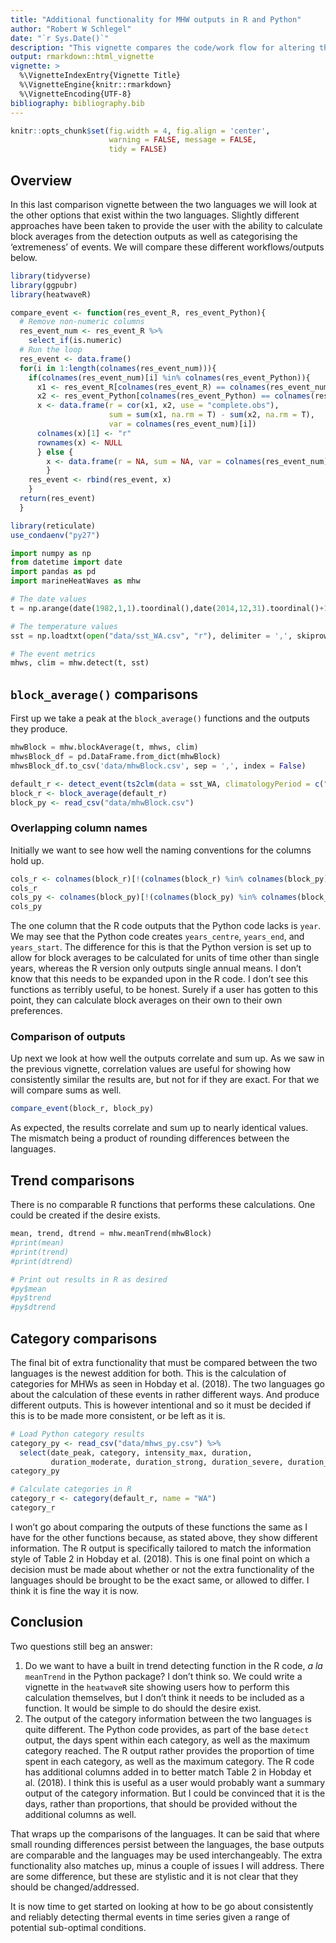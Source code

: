 ```yaml
---
title: "Additional functionality for MHW outputs in R and Python"
author: "Robert W Schlegel"
date: "`r Sys.Date()`"
description: "This vignette compares the code/work flow for altering the additional arguments found within the base Python and R detection function."
output: rmarkdown::html_vignette
vignette: >
  %\VignetteIndexEntry{Vignette Title}
  %\VignetteEngine{knitr::rmarkdown}
  %\VignetteEncoding{UTF-8}
bibliography: bibliography.bib
---
```


```r
knitr::opts_chunk$set(fig.width = 4, fig.align = 'center',
                      warning = FALSE, message = FALSE, 
                      tidy = FALSE)
```

## Overview

In this last comparison vignette between the two languages we will look at the other options that exist within the two languages. Slightly different approaches have been taken to provide the user with the ability to calculate block averages from the detection outputs as well as categorising the 'extremeness' of events. We will compare these different workflows/outputs below.

```r
library(tidyverse)
library(ggpubr)
library(heatwaveR)
```

```r
compare_event <- function(res_event_R, res_event_Python){
  # Remove non-numeric columns
  res_event_num <- res_event_R %>% 
    select_if(is.numeric)
  # Run the loop
  res_event <- data.frame()
  for(i in 1:length(colnames(res_event_num))){
    if(colnames(res_event_num)[i] %in% colnames(res_event_Python)){
      x1 <- res_event_R[colnames(res_event_R) == colnames(res_event_num)[i]]
      x2 <- res_event_Python[colnames(res_event_Python) == colnames(res_event_num)[i]]
      x <- data.frame(r = cor(x1, x2, use = "complete.obs"),
                      sum = sum(x1, na.rm = T) - sum(x2, na.rm = T),
                      var = colnames(res_event_num)[i])
      colnames(x)[1] <- "r"
      rownames(x) <- NULL
      } else {
        x <- data.frame(r = NA, sum = NA, var = colnames(res_event_num)[i])
        }
    res_event <- rbind(res_event, x)
    }
  return(res_event)
  }
```

```r
library(reticulate)
use_condaenv("py27")
```

```python
import numpy as np
from datetime import date
import pandas as pd
import marineHeatWaves as mhw

# The date values
t = np.arange(date(1982,1,1).toordinal(),date(2014,12,31).toordinal()+1)

# The temperature values
sst = np.loadtxt(open("data/sst_WA.csv", "r"), delimiter = ',', skiprows = 1)

# The event metrics
mhws, clim = mhw.detect(t, sst)
```

## `block_average()` comparisons

First up we take a peak at the `block_average()` functions and the outputs they produce.

```python
mhwBlock = mhw.blockAverage(t, mhws, clim)
mhwsBlock_df = pd.DataFrame.from_dict(mhwBlock)
mhwsBlock_df.to_csv('data/mhwBlock.csv', sep = ',', index = False)
```

```r
default_r <- detect_event(ts2clm(data = sst_WA, climatologyPeriod = c("1982-01-01", "2014-12-31")))
block_r <- block_average(default_r)
block_py <- read_csv("data/mhwBlock.csv")
```

### Overlapping column names

Initially we want to see how well the naming conventions for the columns hold up.

```r
cols_r <- colnames(block_r)[!(colnames(block_r) %in% colnames(block_py))]
cols_r
cols_py <- colnames(block_py)[!(colnames(block_py) %in% colnames(block_r))]
cols_py
```

The one column that the R code outputs that the Python code lacks is `year`. We may see that the Python code creates `years_centre`, `years_end`, and `years_start`. The difference for this is that the Python version is set up to allow for block averages to be calculated for units of time other than single years, whereas the R version only outputs single annual means. I don't know that this needs to be expanded upon in the R code. I don't see this functions as terribly useful, to be honest. Surely if a user has gotten to this point, they can calculate block averages on their own to their own preferences.

### Comparison of outputs

Up next we look at how well the outputs correlate and sum up. As we saw in the previous vignette, correlation values are useful for showing how consistently similar the results are, but not for if they are exact. For that we will compare sums as well.

```r
compare_event(block_r, block_py)
```

As expected, the results correlate and sum up to nearly identical values. The mismatch being a product of rounding differences between the languages.

## Trend comparisons

There is no comparable R functions that performs these calculations. One could be created if the desire exists.

```python
mean, trend, dtrend = mhw.meanTrend(mhwBlock)
#print(mean)
#print(trend)
#print(dtrend)
```

```r
# Print out results in R as desired
#py$mean
#py$trend
#py$dtrend
```

## Category comparisons

The final bit of extra functionality that must be compared between the two languages is the newest addition for both. This is the calculation of categories for MHWs as seen in Hobday et al. (2018). The two languages go about the calculation of these events in rather different ways. And produce different outputs. This is however intentional and so it must be decided if this is to be made more consistent, or be left as it is.

```r
# Load Python category results
category_py <- read_csv("data/mhws_py.csv") %>% 
  select(date_peak, category, intensity_max, duration, 
         duration_moderate, duration_strong, duration_severe, duration_extreme)
category_py

# Calculate categories in R
category_r <- category(default_r, name = "WA")
category_r
```

I won't go about comparing the outputs of these functions the same as I have for the other functions because, as stated above, they show different information. The R output is specifically tailored to match the information style of Table 2 in Hobday et al. (2018). This is one final point on which a decision must be made about whether or not the extra functionality of the languages should be brought to be the exact same, or allowed to differ. I think it is fine the way it is now.

## Conclusion

Two questions still beg an answer:

1. Do we want to have a built in trend detecting function in the R code, _a la_ `meanTrend` in the Python package? I don't think so. We could write a vignette in the `heatwaveR` site showing users how to perform this calculation themselves, but I don't think it needs to be included as a function. It would be simple to do should the desire exist. 
2. The output of the category information between the two languages is quite different. The Python code provides, as part of the base `detect` output, the days spent within each category, as well as the maximum category reached. The R output rather provides the proportion of time spent in each category, as well as the maximum category. The R code has additional columns added in to better match Table 2 in Hobday et al. (2018). I think this is useful as a user would probably want a summary output of the category information. But I could be convinced that it is the days, rather than proportions, that should be provided without the additional columns as well.

That wraps up the comparisons of the languages. It can be said that where small rounding differences persist between the languages, the base outputs are comparable and the languages may be used interchangeably. The extra functionality also matches up, minus a couple of issues I will address. There are some difference, but these are stylistic and it is not clear that they should be changed/addressed.

It is now time to get started on looking at how to be go about consistently and reliably detecting thermal events in time series given a range of potential sub-optimal conditions.
